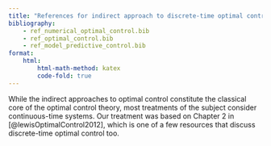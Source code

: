 ```yaml
---
title: "References for indirect approach to discrete-time optimal control"
bibliography: 
    - ref_numerical_optimal_control.bib
    - ref_optimal_control.bib
    - ref_model_predictive_control.bib
format:
    html:
        html-math-method: katex
        code-fold: true
---
```


While the indirect approaches to optimal control constitute the classical core of the optimal control theory, most treatments of the subject consider continuous-time systems. Our treatment was based on Chapter 2 in  [@lewisOptimalControl2012], which is one of a few resources that discuss discrete-time optimal control too.